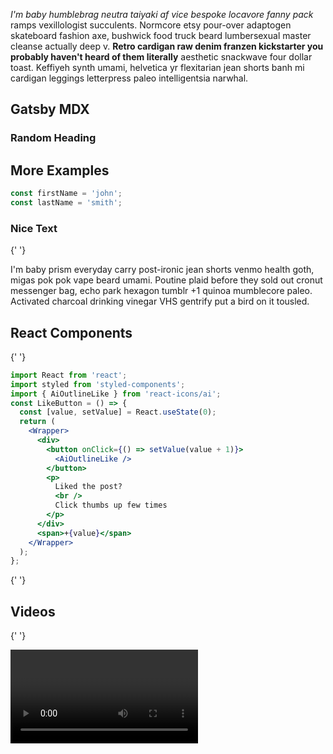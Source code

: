 
<Layout>
  <Hero />
  <section className="mdx-page">


_I'm baby humblebrag neutra taiyaki af vice bespoke locavore fanny pack_ ramps vexillologist succulents. Normcore etsy pour-over adaptogen skateboard fashion axe, bushwick food truck beard lumbersexual master cleanse actually deep v. **Retro cardigan raw denim franzen kickstarter you probably haven't heard of them literally** aesthetic snackwave four dollar toast. Keffiyeh synth umami, helvetica yr flexitarian jean shorts banh mi cardigan leggings letterpress paleo intelligentsia narwhal.

# Gatsby MDX

### Random Heading

## More Examples

  <div className="code">


```js
const firstName = 'john';
const lastName = 'smith';
```

   </div>


  <div className="nice-text">


### Nice Text

{' '}

<FiInfo className='nice-text-icon'></FiInfo>

I'm baby prism everyday carry post-ironic jean shorts venmo health goth, migas pok pok vape beard umami. Poutine plaid before they sold out cronut messenger bag, echo park hexagon tumblr +1 quinoa mumblecore paleo. Activated charcoal drinking vinegar VHS gentrify put a bird on it tousled.

  </div>


## React Components

{' '}

<Counter />

```jsx
import React from 'react';
import styled from 'styled-components';
import { AiOutlineLike } from 'react-icons/ai';
const LikeButton = () => {
  const [value, setValue] = React.useState(0);
  return (
    <Wrapper>
      <div>
        <button onClick={() => setValue(value + 1)}>
          <AiOutlineLike />
        </button>
        <p>
          Liked the post?
          <br />
          Click thumbs up few times
        </p>
      </div>
      <span>+{value}</span>
    </Wrapper>
  );
};
```

{' '}

<LikeButton />

## Videos

{' '}

<RegVideo />
<Video />

{' '}

<h2>regular heading</h2>
<h2 title> nice title </h2>

{' '}

<h4>inline code</h4>

`console.log('hello there')`

{' '}

<h4> blockquote element </h4>

{' '}

<blockquote display='default'>
  I'm baby prism everyday carry post-ironic jean shorts venmo health goth, migas
</blockquote>

{' '}

<blockquote display='info'>
  I'm baby prism everyday carry post-ironic jean shorts venmo health goth, migas
</blockquote>

{' '}

<blockquote display='warning'>
  I'm baby prism everyday carry post-ironic jean shorts venmo health goth, migas
</blockquote>

{' '}

<blockquote>
  I'm baby gluten-free lo-fi tumblr, bicycle rights edison bulb green juice
  ennui next level viral jean shorts. Food truck godard street art migas fixie
  shaman paleo chia single-origin coffee poke pug portland flannel.
</blockquote>

> hello there

#### Javascript

```js
// comments
const name = 'john';
const channel = 'coding addict';

function featuredProducts(data) {
  return data.filter((item) => {
    return item.featured === true;
  });
}
featuredProducts();
```

#### JSX

```jsx
import React from 'react';

const Counter = () => {
  const [count, setCount] = React.useState(0);
  return (
    <section className='counter'>
      <h4>show some love to MDX</h4>
      <h4>likes {count}</h4>
      <button className='btn btn-danger' onClick={() => setCount(count + 1)}>
        i like mdx
      </button>
    </section>
  );
};
export default Counter;
```

#### HTML

```html
<h1>hello world</h1>
<p class="random">random text</p>
<section class="contact">
  <div class="title">
    <h1>contact us</h1>
  </div>
</section>
```

#### CSS

```css file=App.js
max-width: 500px;
border-radius: var(--radius);
padding: 1rem 1.5rem;
background: var(--clr-grey-10);
text-align: center;
```

{' '}

<article>this is aside</article>

  <Link to="/posts" className="btn center-btn">all posts</Link>
  </section>
</Layout>


